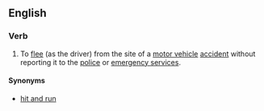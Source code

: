==English==

===Verb===
{{en-verb|hit-skip|p|ed|head=[[hit]]-[[skip]]}}

# To [[flee]] (as the driver) from the site of a [[motor vehicle]] [[accident]] without reporting it to the [[police]] or [[emergency service]]s.

====Synonyms====
* [[hit and run]]